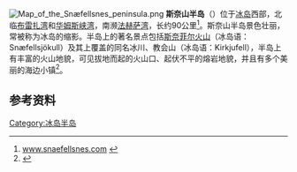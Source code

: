 [[Image:Map_of_the_Snæfellsnes_peninsula.png|thumb]]
'''斯奈山半岛'''（{{lang-is|Snæfellsnes}}）位于[[冰岛|冰岛]]西部，北临[[布雷扎湾|布雷扎湾]]和[[华姆斯峡湾|华姆斯峡湾]]，南濒[[法赫萨湾|法赫萨湾]]，长约90公里<ref>[http://www.snaefellsnes.com/ensk_main.html www.snaefellsnes.com] {{webarchive|url=https://web.archive.org/web/20110821034420/http://www.snaefellsnes.com/ensk_main.html |date=2011-08-21 }}</ref>。斯奈山半岛景色壮丽，常被称为冰岛的缩影。半岛上的著名景点包括[[斯奈菲尔火山|斯奈菲尔火山]]（冰岛语：Snæfellsjökull）及其上覆盖的同名冰川、教会山（冰岛语：Kirkjufell），半岛上有丰富的火山地貌，可见拔地而起的火山口、起伏不平的熔岩地貌，并且有多个美丽的海边小镇<ref>{{Cite web |url=http://cn.guidetoiceland.is/nature-info/tourist-attractions-in-snaefellsnes-peninsula-iceland |title=斯奈山半岛地区介绍 |access-date=2017-07-12 |archive-date=2021-01-20 |archive-url=https://web.archive.org/web/20210120025203/https://cn.guidetoiceland.is/nature-info/tourist-attractions-in-snaefellsnes-peninsula-iceland |dead-url=no }}</ref>。

==参考资料==
{{reflist}}
{{Iceland-geo-stub}}
{{coord|64|51|29|N|23|06|54|W|region:IS_type:mountain|display=title}}
{{normdaten}}

[[Category:冰岛半岛|Category:冰岛半岛]]